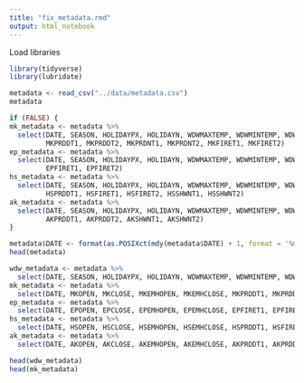 ```yaml
---
title: "fix_metadata.rmd"
output: html_notebook
---
```


Load libraries
```r
library(tidyverse)
library(lubridate)
```

```r
metadata <- read_csv("../data/metadata.csv")
metadata
```

```r
if (FALSE) {
mk_metadata <- metadata %>%
  select(DATE, SEASON, HOLIDAYPX, HOLIDAYN, WDWMAXTEMP, WDWMINTEMP, WDWMEANTEMP, HOLIDAYJ, MKOPEN, MKCLOSE, MKEMHOPEN, MKEMHCLOSE, WEATHER_WDWPRECIP,
         MKPRDDT1, MKPRDDT2, MKPRDNT1, MKPRDNT2, MKFIRET1, MKFIRET2)
ep_metadata <- metadata %>%
  select(DATE, SEASON, HOLIDAYPX, HOLIDAYN, WDWMAXTEMP, WDWMINTEMP, WDWMEANTEMP, HOLIDAYJ, EPOPEN, EPCLOSE, EPEMHOPEN, EPEMHCLOSE, WEATHER_WDWPRECIP,
         EPFIRET1, EPFIRET2)
hs_metadata <- metadata %>%
  select(DATE, SEASON, HOLIDAYPX, HOLIDAYN, WDWMAXTEMP, WDWMINTEMP, WDWMEANTEMP, HOLIDAYJ, HSOPEN, HSCLOSE, HSEMHOPEN, HSEMHCLOSE, WEATHER_WDWPRECIP,
         HSPRDDT1, HSFIRET1, HSFIRET2, HSSHWNT1, HSSHWNT2)
ak_metadata <- metadata %>%
  select(DATE, SEASON, HOLIDAYPX, HOLIDAYN, WDWMAXTEMP, WDWMINTEMP, WDWMEANTEMP, HOLIDAYJ, AKOPEN, AKCLOSE, AKEMHOPEN, AKEMHCLOSE, WEATHER_WDWPRECIP,
         AKPRDDT1, AKPRDDT2, AKSHWNT1, AKSHWNT2)
}
```


```r
metadata$DATE <- format(as.POSIXct(mdy(metadata$DATE) + 1, format = '%m/%d/%Y %H:%M:%S'), format='%Y-%m-%d')
head(metadata)
```


```r
wdw_metadata <- metadata %>%
  select(DATE, SEASON, HOLIDAYPX, HOLIDAYN, WDWMAXTEMP, WDWMINTEMP, WDWMEANTEMP, HOLIDAYJ, WEATHER_WDWPRECIP)
mk_metadata <- metadata %>%
  select(DATE, MKOPEN, MKCLOSE, MKEMHOPEN, MKEMHCLOSE, MKPRDDT1, MKPRDDT2, MKPRDNT1, MKPRDNT2, MKFIRET1, MKFIRET2)
ep_metadata <- metadata %>%
  select(DATE, EPOPEN, EPCLOSE, EPEMHOPEN, EPEMHCLOSE, EPFIRET1, EPFIRET2)
hs_metadata <- metadata %>%
  select(DATE, HSOPEN, HSCLOSE, HSEMHOPEN, HSEMHCLOSE, HSPRDDT1, HSFIRET1, HSFIRET2, HSSHWNT1, HSSHWNT2)
ak_metadata <- metadata %>%
  select(DATE, AKOPEN, AKCLOSE, AKEMHOPEN, AKEMHCLOSE, AKPRDDT1, AKPRDDT2, AKSHWNT1, AKSHWNT2)

head(wdw_metadata)
head(mk_metadata)
```

